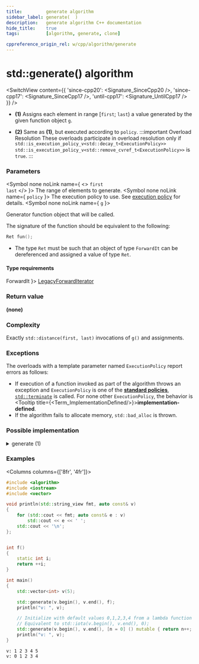 ```yaml
---
title:         generate algorithm
sidebar_label: generate(  )
description:   generate algorithm C++ documentation
hide_title:    true
tags:          [algorithm, generate, clone]

cppreference_origin_rel: w/cpp/algorithm/generate
---
```



<!-- Terms -->


<!----------------- Codes ---------------------->


# std::generate() algorithm

<SwitchView content={{
  'since-cpp20': <Signature_SinceCpp20 />,
  'since-cpp17': <Signature_SinceCpp17 />,
  'until-cpp17': <Signature_UntilCpp17 />
}} />

- **(1)**
  Assigns each element in range [`first`; `last`) a value generated by the given function object `g`.

 - **(2)** Same as **(1)**, but executed according to `policy`.
  :::important Overload Resolution
  These overloads participate in overload resolution only if
  <Until v='cpp20'> <code>std::is_execution_policy_v&lt;std::decay_t&lt;ExecutionPolicy&gt;&gt;</code> </Until> <Since v='cpp20'> <code>std::is_execution_policy_v&lt;std::remove_cvref_t&lt;ExecutionPolicy&gt;&gt;</code> </Since> is <code>true</code>.
  :::

### Parameters

<SymbolTable>

  <Symbol none noLink name={ <> <code>first</code> <br/> <code>last</code> </> }>
    The range of elements to generate.
  </Symbol>
  <Symbol none noLink name={ <code>policy</code> }>
    The execution policy to use. See <a href="">execution policy</a> for details.
  </Symbol>
  <Symbol none noLink name={ <code>g</code> }>

Generator function object that will be called.

The signature of the function should be equivalent to the following:
```cpp
Ret fun();
```
- The type `Ret` must be such that an object of type `ForwardIt` can be dereferenced and assigned a value of type `Ret`.


  </Symbol>

</SymbolTable>

#### Type requirements

<SymbolTable>
  <Symbol none noLink name={ <code>ForwardIt</code> }>
    <a href="/docs/named_req/LegacyForwardIterator">LegacyForwardIterator</a>
  </Symbol>
</SymbolTable>

### Return value

**(none)**

### Complexity

Exactly `std::distance(first, last)` invocations of `g()` and assignments.

### Exceptions

The overloads with a template parameter named `ExecutionPolicy` report errors as follows:
- If execution of a function invoked as part of the algorithm throws an exception and `ExecutionPolicy` is one of the [**standard policies**](#), [`std::terminate`](#) is called.
	For none other `ExecutionPolicy`, the behavior is <Tooltip title={<Term_ImplementationDefined/>}>**implementation-defined**</Tooltip>.
- If the algorithm fails to allocate memory, `std::bad_alloc` is thrown.

### Possible implementation

<details>
<summary>generate (1)</summary>

```cpp
template<class ForwardIt, class Generator>
constexpr //< since C++20
void generate(ForwardIt first, ForwardIt last, Generator g)
{
    for (; first != last; ++first)
        *first = g();
}
```

</details>

### Examples

<Columns columns={['8fr', '4fr']}>
<div>

```cpp title='Main.cpp' showLineNumbers
#include <algorithm>
#include <iostream>
#include <vector>

void println(std::string_view fmt, auto const& v)
{
    for (std::cout << fmt; auto const& e : v)
        std::cout << e << ' ';
    std::cout << '\n';
};


int f()
{
    static int i;
    return ++i;
}

int main()
{
    std::vector<int> v(5);

    std::generate(v.begin(), v.end(), f);
    println("v: ", v);

    // Initialize with default values 0,1,2,3,4 from a lambda function
    // Equivalent to std::iota(v.begin(), v.end(), 0);
    std::generate(v.begin(), v.end(), [n = 0] () mutable { return n++; });
    println("v: ", v);
}
```

</div>
<div>

```plaintext title="Output"
v: 1 2 3 4 5
v: 0 1 2 3 4
```

</div>
</Columns>
